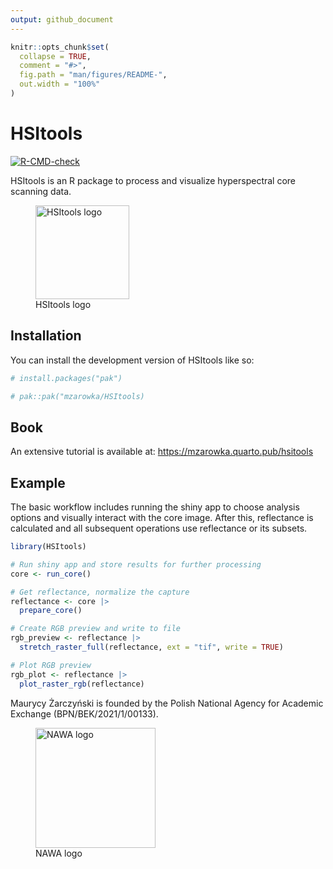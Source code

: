 ```yaml
---
output: github_document
---
```


<!-- README.md is generated from README.Rmd. Please edit that file -->

```r
knitr::opts_chunk$set(
  collapse = TRUE,
  comment = "#>",
  fig.path = "man/figures/README-",
  out.width = "100%"
)
```

# HSItools

<!-- badges: start -->

[![R-CMD-check](https://github.com/mzarowka/HSItools/actions/workflows/R-CMD-check.yaml/badge.svg)](https://github.com/mzarowka/HSItools/actions/workflows/R-CMD-check.yaml)

<!-- badges: end -->

HSItools is an R package to process and visualize hyperspectral core scanning data.

![HSItools logo](man/figures/package_logo.png){width="150"}

## Installation

You can install the development version of HSItools like so:

``` r
# install.packages("pak")

# pak::pak("mzarowka/HSItools)
```

## Book

An extensive tutorial is available at: <https://mzarowka.quarto.pub/hsitools>

## Example

The basic workflow includes running the shiny app to choose analysis options and visually interact with the core image. After this, reflectance is calculated and all subsequent operations use reflectance or its subsets.

```r
library(HSItools)

# Run shiny app and store results for further processing
core <- run_core()

# Get reflectance, normalize the capture
reflectance <- core |>
  prepare_core()

# Create RGB preview and write to file
rgb_preview <- reflectance |>
  stretch_raster_full(reflectance, ext = "tif", write = TRUE)

# Plot RGB preview
rgb_plot <- reflectance |>
  plot_raster_rgb(reflectance)
```

Maurycy Żarczyński is founded by the Polish National Agency for Academic Exchange (BPN/BEK/2021/1/00133).

![NAWA logo](man/figures/nawa_logo.png){width="192"}

